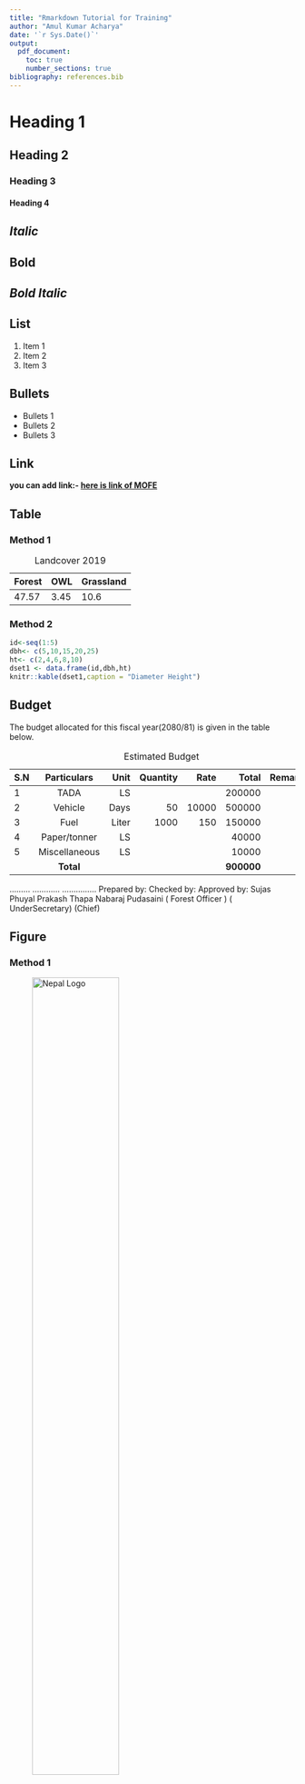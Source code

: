 ```yaml
---
title: "Rmarkdown Tutorial for Training"
author: "Amul Kumar Acharya"
date: '`r Sys.Date()`'
output: 
  pdf_document: 
    toc: true
    number_sections: true
bibliography: references.bib
---
```


\listoftables
\listoffigures

\newpage 

# Heading 1

## Heading 2

### Heading 3

#### Heading 4

## *Italic*

## **Bold**

## ***Bold Italic***

## List

1.  Item 1
2.  Item 2
3.  Item 3

## Bullets

-   Bullets 1
-   Bullets 2
-   Bullets 3

## Link

**you can add link:- [here is link of MOFE](https://www.mofe.gov.np)**

## Table

### Method 1

| Forest | OWL  | Grassland |
|--------|------|-----------|
| 47.57  | 3.45 | 10.6      |

: Landcover 2019




### Method 2

```r
id<-seq(1:5)
dbh<- c(5,10,15,20,25)
ht<- c(2,4,6,8,10)
dset1 <- data.frame(id,dbh,ht)
knitr::kable(dset1,caption = "Diameter Height")
```

## Budget

The budget allocated for this fiscal year(2080/81) is given in the table below.


| S.N |         Particulars  |  Unit | Quantity | Rate    |  Total | Remarks |
|:---|:---------------------:|------:|---------:|--------:|-------:|--------:|
| 1   | TADA                 |  LS   |          |         | 200000 |         |
| 2   | Vehicle              |  Days |     50   | 10000   | 500000 |         |
| 3   | Fuel                 | Liter |    1000  | 150     | 150000 |         |
| 4   | Paper/tonner         | LS    |          |         | 40000  |         |
| 5   | Miscellaneous        | LS    |          |         | 10000  |         |
|     |   **Total**          |       |          |         | **900000**|      |

: Estimated Budget

.........\hspace{50mm} ............\hspace{50mm} ............... \newline 
Prepared by:\hspace{45mm} Checked by:\hspace{50mm} Approved by: \newline 
Sujas Phuyal \hspace{45mm} Prakash Thapa \hspace{45mm} Nabaraj Pudasaini 
\newline ( Forest Officer )\hspace{40mm} ( UnderSecretary)\hspace{50mm} (Chief)







## Figure

### Method 1

![Nepal Logo](logo.jpg){width="60%"}

### Method 2

```r
dbh<- c(5,10,15,20,25)
ht<- c(2,4,6,8,10)
plot(dbh,ht,pch=1,cex=1.5,col="blue")

```

## Formula latex

Basic: $2x + 4y - 3z / 12 * 43.8$

Exponents: $3^{2x}$

Subscripts: $Y_{i}$

Summation: $\sum_{i=1}^{10} x_i$

Integral: $\int_{1}^{10} x dx$

Fractions: $\frac{3x-9}{2}$

Hat: $\hat{x}$

Bar: $\bar{x}$

Square root: $\sqrt{b^2-4ac}$

Some greek: $\alpha$

$\beta$

$\chi$

$\delta$

$\epsilon$

$\lambda$

$\mu$

$\pi$

$\rho$

$\sigma$

$\theta$

$\infty$

## Citation

This is the citation of paper[@acharya2016].

\newpage 


References








